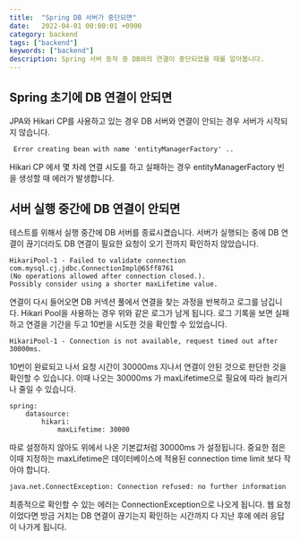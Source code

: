 ```yaml
---
title:  "Spring DB 서버가 중단되면"
date:   2022-04-01 00:00:01 +0900
category: backend
tags: ["backend"]
keywords: ["backend"]
description: Spring 서버 동작 중 DB와의 연결이 중단되었을 때를 알아봅니다.
---
```


## Spring 초기에 DB 연결이 안되면
JPA와 Hikari CP를 사용하고 있는 경우 DB 서버와 연결이 안되는 경우 서버가 시작되지 않습니다.
```
 Error creating bean with name 'entityManagerFactory' ..
```
Hikari CP 에서 몇 차례 연결 시도를 하고 실패하는 경우 entityManagerFactory 빈을 생성할 때 에러가 발생합니다.

## 서버 실행 중간에 DB 연결이 안되면
테스트를 위해서 실행 중간에 DB 서버를 종료시켰습니다.
서버가 실행되는 중에 DB 연결이 끊기더라도 DB 연결이 필요한 요청이 오기 전까지 확인하지 않았습니다.

```
HikariPool-1 - Failed to validate connection com.mysql.cj.jdbc.ConnectionImpl@65ff8761
(No operations allowed after connection closed.).
Possibly consider using a shorter maxLifetime value.
```

연결이 다시 들어오면 DB 커넥션 풀에서 연결을 찾는 과정을 반복하고 로그를 남깁니다.
Hikari Pool을 사용하는 경우 위와 같은 로그가 남게 됩니다.
로그 기록을 보면 실패하고 연결을 기간을 두고 10번을 시도한 것을 확인할 수 있었습니다.

```
HikariPool-1 - Connection is not available, request timed out after 30000ms.
```

10번이 완료되고 나서 요청 시간이 30000ms 지나서 연결이 안된 것으로 판단한 것을 확인할 수 있습니다.
이때 나오는 30000ms 가 maxLifetime으로 필요에 따라 늘리거나 줄일 수 있습니다.

```
spring:
    datasource:
        hikari:
            maxLifetime: 30000
```

따로 설정하지 않아도 위에서 나온 기본값처럼 30000ms 가 설정됩니다.
중요한 점은 이때 지정하는 maxLifetime은 데이터베이스에 적용된 connection time limit 보다 작아야 합니다.

```
java.net.ConnectException: Connection refused: no further information
```

최종적으로 확인할 수 있는 에러는 ConnectionException으로 나오게 됩니다.
웹 요청이었다면 방금 거치는 DB 연결이 끊기는지 확인하는 시간까지 다 지난 후에 에러 응답이 나가게 됩니다.






